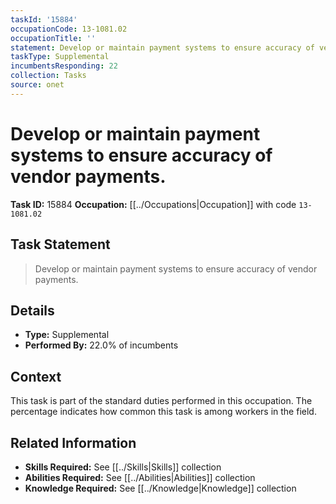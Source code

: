 ```yaml
---
taskId: '15884'
occupationCode: 13-1081.02
occupationTitle: ''
statement: Develop or maintain payment systems to ensure accuracy of vendor payments.
taskType: Supplemental
incumbentsResponding: 22
collection: Tasks
source: onet
---
```

# Develop or maintain payment systems to ensure accuracy of vendor payments.

**Task ID:** 15884
**Occupation:** [[../Occupations|Occupation]] with code `13-1081.02`

## Task Statement

> Develop or maintain payment systems to ensure accuracy of vendor payments.

## Details

- **Type:** Supplemental
- **Performed By:** 22.0% of incumbents

## Context

This task is part of the standard duties performed in this occupation. The percentage indicates how common this task is among workers in the field.

## Related Information

- **Skills Required:** See [[../Skills|Skills]] collection
- **Abilities Required:** See [[../Abilities|Abilities]] collection
- **Knowledge Required:** See [[../Knowledge|Knowledge]] collection
